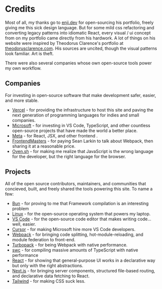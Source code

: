 # Credits

Most of all, my thanks go to [enji.dev](https://enji.dev/) for open-sourcing his portfolio, freely giving me this sick design language. But for some mild css 
refactoring and converting legacy patterns into idiomatic React, every visual / ui concept from on my portfolio came directly from his hardwork. A lot of things 
on his website were inspired by Theodorus Clarence's portfolio at [theodorusclarence.com](https://theodorusclarence.com/). His sources are uncited, though the visual
patterns look familiar. Art is theft. 

There were also several companies whose own open-source tools power my own workflow.


## Companies
For investing in open-source software that make development safer, easier, and more stable.
  * [Vercel](https://vercel.com/) - for providing the infrastructure to host this site and paving the next generation of programming languages for indies and small companies. 
  * [Microsoft](https://microsoft.com) - for investing in VS Code, TypeScript, and other countless open-source projects that have made the world a better place.
  * [Meta](https://facebook.com) - for React, JSX, and other frontend .
  * [FrontendMasters](https://frontendmasters.com/) - for paying Sean Larkin to talk about Webpack, then sharing it at a reasonable price.
  * [Oven.sh](https://oven.sh/) - for making me realize that JavaScript is the wrong language for the developer, but the right language for the browser.

## Projects
All of the open source contributors, maintainers, and communities that concieved, built, and freely shared the tools powering this site. To name a few:
  - [Bun](https://bun.sh/) -  for proving to me that Framework compilation is an interesting problem
  - [Linux](https://www.linuxfoundation.org/) - for the open-source operating system that powers my laptop.
  - [VS Code](https://code.visualstudio.com/) - for the open-source code editor that makes writing code... well, easier.
  - [Cursor](https://cursor.sh/) - for making Microsoft hire more VS Code developers.
  - [Webpack](https://webpack.js.org/) - for bringing code splitting, hot-module-reloading, and module federation to front-end.
  - [Turbopack](https://turbo.build/pack) - for being Webpack with native performance.
  - [swc](https://swc.rs/) - for compiling massive amounts of TypeScript with native performance
  - [React](https://reactjs.org/) - for showing that general-purpose UI works in a declarative way but only with the right abstractions.
  - [Next.js](https://nextjs.org/) - for bringing server components, structured file-based routing, and declarative data fetching to React.
  - [Tailwind](https://tailwindcss.com/) - for making CSS suck less.
  <br />